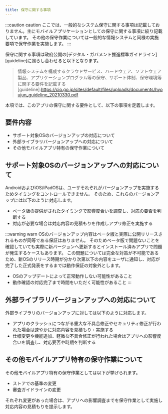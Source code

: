 ```yaml
---
title: 保守に関する事項
---
```


:::caution caution
ここでは、一般的なシステム保守に関する事項は記載しておりません。主にモバイルアプリケーションとしての保守に関する事項に絞り記載しています。
その他の保守作業については一般的な情報システムと同様の実施要項で保守作業を実施します。
:::

保守に関する事項は政府公開の[デジタル・ガバメント推進標準ガイドライン][guideline]に照らし合わせると以下となります。
>情報システムを構成するクラウドサービス、ハードウェア、ソフトウェア製品、アプリケーションプログラム等の保守、サポート体制、保守環境等に関する要件を記載する
[guideline]:<https://cio.go.jp/sites/default/files/uploads/documents/hyoujun_guideline_20210330.pdf>

本項では、このアプリの保守に関する要件として、以下の事項を定義します。

## 要件内容

- サポート対象OSのバージョンアップの対応について
- 外部ライブラリバージョンアップへの対応について
- その他モバイルアプリ特有の保守作業について

## サポート対象OSのバージョンアップへの対応について

AndroidおよびiOS/iPadOSは、ユーザそれぞれがバージョンアップを実施するためタイミングをコントロールできません。
そのため、これらのバージョンアップには以下のように対応します。

- ベータ版の提供がされたタイミングで影響度合いを調査し、対応の要否を判断する
- 対応が必要な場合は対応内容の見積もりを作成しアプリ修正を実施する

:::warning warn
OSのバージョンアップ内容はベータ版と実際に公開リリースされるものが同等である保証はありません。
そのためベータ版で問題ないことを確認していても実際に新バージョンへ更新するとインストール済みアプリで問題が発生するケースもあります。
この問題については完全な対策が不可能であるため、新OSのリリース時期が分かり次第以下の内容をユーザに通知し、対応が完了した正式発表をするまでは動作保証の対象外とします。

- OSのアップデートによって正常動作しない可能性があること
- 動作確認の対応完了まで時間をいただく可能性があること
:::

## 外部ライブラリバージョンアップへの対応について

外部ライブラリのバージョンアップに対しては以下のように対応します。

- アプリのクラッシュにつながる重大な不具合修正やセキュリティ修正が行われた場合は速やかに対応内容を見積もり・実施する
- 仕様変更や機能追加、軽微な不具合修正が行われた場合はアプリへの影響度合いを調査し、対応要否や時期を判断する

## その他モバイルアプリ特有の保守作業について

その他モバイルアプリ特有の保守作業としては以下が挙げられます。

- ストアでの基準の変更
- 審査ガイドラインの変更

それぞれ変更があった場合は、アプリへの影響調査までを保守作業として実施し対応内容の見積もりを提示します。

